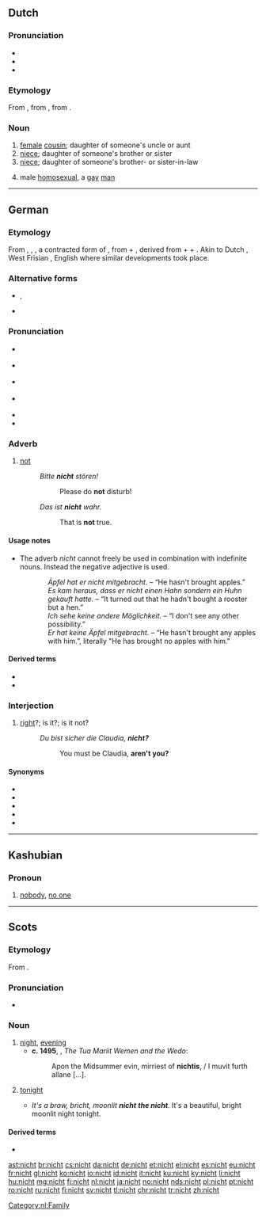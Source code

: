 {{also|nicht-}}
==Dutch==

===Pronunciation===
* {{rhymes|ɪxt|lang=nl}}
* {{IPA|/nɪxt/|lang=nl}}
* {{audio|Nl-nicht.ogg|audio|lang=nl}}

===Etymology===
From {{inh|nl|dum|nichte}}, from {{inh|nl|odt|*nift}}, from {{inh|nl|gem-pro|*niftiz}}.

===Noun===
{{nl-noun|f|-en|nichtje}}

# [[female]] [[cousin]]; daughter of someone's uncle or aunt
# [[niece]]; daughter of someone's brother or sister
# [[niece]]; daughter of someone's brother- or sister-in-law
# {{lb|nl|derogatory}} male [[homosexual]], a [[gay]] [[man]]

[[Category:nl:Family]]

----

==German==

===Etymology===
From {{etyl|gmh|de}} {{m|gmh|niwiht}}, {{m|gmh|niweht}}, {{m|gmh|niht}}, a contracted form of {{etyl|goh|de}} {{m|goh|niowiht}}, from {{m|goh|nio||never}} + {{m|goh|wiht||being, creature}}, derived from {{etyl|gem-pro|de}} {{m|gem-pro|*ne||not}} + {{m|gem-pro|*aiw-||ever}} + {{m|gem-pro|*wiht-||thing}}. Akin to Dutch {{m|nl|niet}}, West Frisian {{m|fy|net}}, English {{m|en|not}} where similar developments took place.

===Alternative forms===
* {{l|de|nich}}, {{l|de|nich'}} {{qualifier|informal writing, reflecting the common pronunciation}}
* {{l|de|net}} {{qualifier|colloquial; in central Germany, southern Germany, Austria}}

===Pronunciation===
* {{IPA|/nɪçt/|[nɪçt]|lang=de}} {{qualifier|northern, central}}
* {{IPA|/nixt/|[nixt]|[nɪxt]|[niχt]|lang=de}} {{qualifier|southern}}
* {{IPA|/nɪç/|[nɪç]|lang=de}} {{qualifier|common speech; regarded as quasi-standard in northern and central Germany}}
* {{IPA|/nɪçt/|[nɪɕ(t)]|[nʏɕ(t)]|lang=de}} {{qualifier|central, non-standard}}
* {{audio|De-nicht.ogg|audio|lang=de}}
* {{rhymes|ɪçt|ɪç|lang=de}}

===Adverb===
{{de-adv}}

# [[not]]
#: ''Bitte '''nicht''' stören!''
#:: Please do '''not''' disturb!
#: ''Das ist '''nicht''' wahr.''
#:: That is '''not''' true.

====Usage notes====
* The adverb ''nicht'' cannot freely be used in combination with indefinite nouns. Instead the negative adjective {{m|de|kein||no}} is used.
:: ''Äpfel hat er nicht mitgebracht.'' – “He hasn't brought apples.”
:: ''Es kam heraus, dass er nicht einen Hahn sondern ein Huhn gekauft hatte.'' – “It turned out that he hadn't bought a rooster but a hen.”
:: ''Ich sehe keine andere Möglichkeit.'' – “I don't see any other possibility.”
:: ''Er hat keine Äpfel mitgebracht.'' – “He hasn't brought any apples with him.”, literally "He has brought no apples with him."

====Derived terms====
* {{l|de|nichtig}}
* {{l|de|Nichtigkeit}}

===Interjection===
{{head|de|interjection|head=nicht?}}

# {{lb|de|tag question|dated|or|formal}} [[right]]?; is it?; is it not?
#: ''Du bist sicher die Claudia, '''nicht?'''''
#:: You must be Claudia, '''aren't you?'''

====Synonyms====
* {{l|de|gell}}
* {{l|de|ne}}
* {{l|de|nicht wahr}}
* {{l|de|oder}}
* {{l|de|wa}}

----

==Kashubian==

===Pronoun===
{{head|csb|pronoun}}

# [[nobody]], [[no one]]

----

==Scots==

===Etymology===
From {{etyl|ang|sco}} {{m|ang|niht}}.

===Pronunciation===
* {{IPA|/nɪçt/|lang=sco}}

===Noun===
{{sco-noun}}

# [[night]], [[evening]]
#* '''c. 1495''', {{w|William Dunbar}}, ''The Tua Mariit Wemen and the Wedo'':
#*: Apon the Midsummer evin, mirriest of '''nichtis''', / I muvit furth allane [...].
# {{lb|sco|definite singular}} [[tonight]]
#* ''It's a braw, bricht, moonlit '''nicht''' '''the nicht'''.'' It's a beautiful, bright moonlit night tonight.

====Derived terms====
* {{l|sco|fortnicht}}

[[ast:nicht]]
[[br:nicht]]
[[cs:nicht]]
[[da:nicht]]
[[de:nicht]]
[[et:nicht]]
[[el:nicht]]
[[es:nicht]]
[[eu:nicht]]
[[fr:nicht]]
[[gl:nicht]]
[[ko:nicht]]
[[io:nicht]]
[[id:nicht]]
[[it:nicht]]
[[ku:nicht]]
[[ky:nicht]]
[[li:nicht]]
[[hu:nicht]]
[[mg:nicht]]
[[fj:nicht]]
[[nl:nicht]]
[[ja:nicht]]
[[no:nicht]]
[[nds:nicht]]
[[pl:nicht]]
[[pt:nicht]]
[[ro:nicht]]
[[ru:nicht]]
[[fi:nicht]]
[[sv:nicht]]
[[tl:nicht]]
[[chr:nicht]]
[[tr:nicht]]
[[zh:nicht]]
